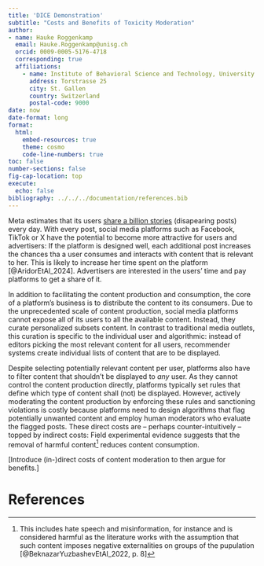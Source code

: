 ```yaml
---
title: 'DICE Demonstration'
subtitle: "Costs and Benefits of Toxicity Moderation"
author:
- name: Hauke Roggenkamp
  email: Hauke.Roggenkamp@unisg.ch
  orcid: 0009-0005-5176-4718
  corresponding: true
  affiliations:
    - name: Institute of Behavioral Science and Technology, University of St. Gallen
      address: Torstrasse 25
      city: St. Gallen
      country: Switzerland
      postal-code: 9000
date: now
date-format: long
format: 
  html:
    embed-resources: true
    theme: cosmo
    code-line-numbers: true
toc: false
number-sections: false
fig-cap-location: top
execute:
  echo: false
bibliography: ../../../documentation/references.bib
---
```


Meta estimates that its users [share a billion stories](https://web.archive.org/web/20240531061745/https://www.facebook.com/business/news/stories-can-do-it) (disapearing posts) every day. With every post, social media platforms such as Facebook, TikTok or X have the potential to become more attractive for users and advertisers: If the platform is designed well, each additional post increases the chances tha a user consumes and interacts with content that is relevant to her. This is likely to increase her time spent on the platform [@AridorEtAl_2024]. Advertisers are interested in the users' time and pay platforms to get a share of it.

In addition to facilitating the content production and consumption, the core of a platform's business is to distribute the content to its consumers. Due to the unprecedented scale of content production, social media platforms cannot expose all of its users to all the available content. Instead, they curate personalized subsets content. In contrast to traditional media outlets, this curation is specific to the individual user and algorithmic: instead of editors picking the most relevant content for all users, recommender systems create individual lists of content that are to be displayed.

Despite selecting potentially relevant content per user, platforms also have to filter content that shouldn't be displayed to _any_ user. As they cannot control the content production directly, platforms typically set rules that define which type of content shall (not) be displayed. However, actively moderating the content production by enforcing these rules and sanctioning violations is costly because platforms need to design algorithms that flag potentially unwanted content and employ human moderators who evaluate the flagged posts. These direct costs are -- perhaps counter-intuitively -- topped by indirect costs: Field experimental evidence suggests that the removal of harmful content^[This includes hate speech and misinformation, for instance and is considered harmful as the literature works with the assumption that such content imposes negative externalities on groups of the pupulation [@BeknazarYuzbashevEtAl_2022, p. 8]] reduces content consumption.

 

[Introduce (in-)direct costs of content moderation to then argue for benefits.]

# References


